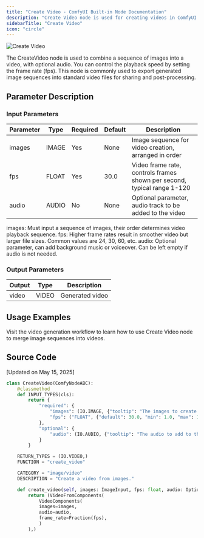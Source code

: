 ```yaml
---
title: "Create Video - ComfyUI Built-in Node Documentation"
description: "Create Video node is used for creating videos in ComfyUI."
sidebarTitle: "Create Video"
icon: "circle"
---
```


![Create Video](/images/built-in-nodes/image/video/create-video.jpg)

The CreateVideo node is used to combine a sequence of images into a video, with optional audio. You can control the playback speed by setting the frame rate (fps). This node is commonly used to export generated image sequences into standard video files for sharing and post-processing.

## Parameter Description

### Input Parameters

| Parameter | Type   | Required | Default | Description                                                                |
| --------- | ------ | -------- | ------- | -------------------------------------------------------------------------- |
| images    | IMAGE  | Yes      | None    | Image sequence for video creation, arranged in order                       |
| fps       | FLOAT  | Yes      | 30.0    | Video frame rate, controls frames shown per second, typical range 1-120    |
| audio     | AUDIO  | No       | None    | Optional parameter, audio track to be added to the video                   |

images: Must input a sequence of images, their order determines video playback sequence.
fps: Higher frame rates result in smoother video but larger file sizes. Common values are 24, 30, 60, etc.
audio: Optional parameter, can add background music or voiceover. Can be left empty if audio is not needed.

### Output Parameters
| Output | Type  | Description      |
| ------ | ----- | ---------------- |
| video  | VIDEO | Generated video  |

## Usage Examples

<Card title="Wan VACE Video Generation Workflow" icon="book" href="/tutorials/video/wan/vace">
Visit the video generation workflow to learn how to use Create Video node to merge image sequences into videos.
</Card>

## Source Code

[Updated on May 15, 2025]

```python
class CreateVideo(ComfyNodeABC):
    @classmethod
    def INPUT_TYPES(cls):
        return {
            "required": {
                "images": (IO.IMAGE, {"tooltip": "The images to create a video from."}),
                "fps": ("FLOAT", {"default": 30.0, "min": 1.0, "max": 120.0, "step": 1.0}),
            },
            "optional": {
                "audio": (IO.AUDIO, {"tooltip": "The audio to add to the video."}),
            }
        }

    RETURN_TYPES = (IO.VIDEO,)
    FUNCTION = "create_video"

    CATEGORY = "image/video"
    DESCRIPTION = "Create a video from images."

    def create_video(self, images: ImageInput, fps: float, audio: Optional[AudioInput] = None):
        return (VideoFromComponents(
            VideoComponents(
            images=images,
            audio=audio,
            frame_rate=Fraction(fps),
            )
        ),)
```



